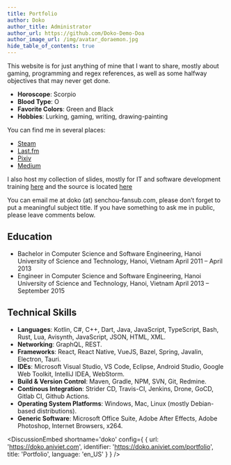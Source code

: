 ```yaml
---
title: Portfolio
author: Doko
author_title: Administrator
author_url: https://github.com/Doko-Demo-Doa
author_image_url: /img/avatar_doraemon.jpg
hide_table_of_contents: true
---
```


This website is for just anything of mine that I want to share, mostly about gaming, programming and regex references, as well as some halfway objectives that may never get done.

- __Horoscope__: Scorpio
- __Blood Type__: O
- __Favorite Colors__: Green and Black
- __Hobbies__: Lurking, gaming, writing, drawing-painting

You can find me in several places:

- [Steam](https://steamcommunity.com/id/doko/)
- [Last.fm](https://www.last.fm/user/Doko_Demo_Doa)
- [Pixiv](https://www.pixiv.net/member.php?id=3997979)
- [Medium](https://doko-demo-doa.medium.com/)

I also host my collection of slides, mostly for IT and software development training [here](https://it-slides.aniviet.com/) and the source is located [here](https://github.com/Doko-Demo-Doa/slides)

You can email me at doko (at) senchou-fansub.com, please don’t forget to put a meaningful subject title.
If you have something to ask me in public, please leave comments below.

## Education

- Bachelor in Computer Science and Software Engineering, Hanoi University of Science and Technology, Hanoi, Vietnam April 2011 – April 2013
- Engineer in Computer Science and Software Engineering, Hanoi University of Science and Technology, Hanoi, Vietnam April 2013 – September 2015

## Technical Skills
- __Languages__: Kotlin, C#, C++, Dart, Java, JavaScript, TypeScript, Bash, Rust, Lua, Avisynth, JavaScript, JSON, HTML, XML.
- __Networking__: GraphQL, REST.
- __Frameworks__: React, React Native, VueJS, Bazel, Spring, Javalin, Electron, Tauri.
- __IDEs__: Microsoft Visual Studio, VS Code, Eclipse, Android Studio, Google Web Toolkit, IntelliJ IDEA, WebStorm.
- __Build & Version Control__: Maven, Gradle, NPM, SVN, Git, Redmine.
- __Continous Integration__: Strider CD, Travis-CI, Jenkins, Drone, GoCD, Gitlab CI, Github Actions.
- __Operating System Platforms__: Windows, Mac, Linux (mostly Debian-based distributions).
- __Generic Software__: Microsoft Office Suite, Adobe After Effects, Adobe Photoshop, Internet Browsers, x264.


<DiscussionEmbed
  shortname='doko'
  config={
    {
      url: 'https://doko.aniviet.com',
      identifier: 'https://doko.aniviet.com/portfolio',
      title: 'Portfolio',
      language: 'en_US'
    }
  }
/>

